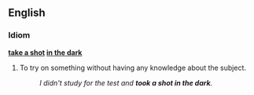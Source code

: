 ==English==

===Idiom===
'''[[take a shot]] [[in the dark]]'''

# {{idiom}} To try on something without having any knowledge about the subject.
#: ''I didn't study for the test and '''took a shot in the dark'''.''